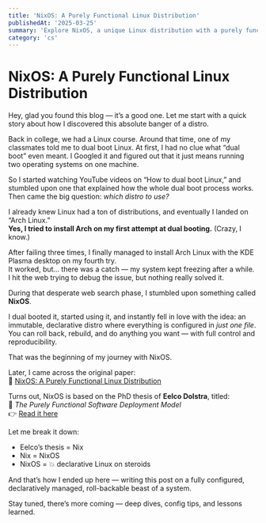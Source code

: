 ```yaml
---
title: 'NixOS: A Purely Functional Linux Distribution'
publishedAt: '2025-03-25'
summary: 'Explore NixOS, a unique Linux distribution with a purely functional approach to package and system configuration management, offering benefits like rollback capabilities, reproducible builds, and more.'
category: 'cs'
---
```


# NixOS: A Purely Functional Linux Distribution

Hey, glad you found this blog — it’s a good one. Let me start with a quick story about how I discovered this absolute banger of a distro.

Back in college, we had a Linux course. Around that time, one of my classmates told me to dual boot Linux. At first, I had no clue what “dual boot” even meant. I Googled it and figured out that it just means running two operating systems on one machine.

So I started watching YouTube videos on “How to dual boot Linux,” and stumbled upon one that explained how the whole dual boot process works. Then came the big question: *which distro to use?*

I already knew Linux had a ton of distributions, and eventually I landed on “Arch Linux.”  
**Yes, I tried to install Arch on my first attempt at dual booting.** (Crazy, I know.)

After failing three times, I finally managed to install Arch Linux with the KDE Plasma desktop on my fourth try.  
It worked, but… there was a catch — my system kept freezing after a while. I hit the web trying to debug the issue, but nothing really solved it.

During that desperate web search phase, I stumbled upon something called **NixOS**.

I dual booted it, started using it, and instantly fell in love with the idea: an immutable, declarative distro where everything is configured in *just one file*. You can roll back, rebuild, and do anything you want — with full control and reproducibility.

That was the beginning of my journey with NixOS.

Later, I came across the original paper:  
📄 [NixOS: A Purely Functional Linux Distribution](https://edolstra.github.io/pubs/nixos-icfp2008-final.pdf)

Turns out, NixOS is based on the PhD thesis of **Eelco Dolstra**, titled:  
📘 *The Purely Functional Software Deployment Model*  
👉 [Read it here](https://edolstra.github.io/pubs/phd-thesis.pdf)

Let me break it down:

- Eelco’s thesis = Nix  
- Nix = NixOS  
- NixOS = 💥 declarative Linux on steroids

And that’s how I ended up here — writing this post on a fully configured, declaratively managed, roll-backable beast of a system.

Stay tuned, there’s more coming — deep dives, config tips, and lessons learned.

